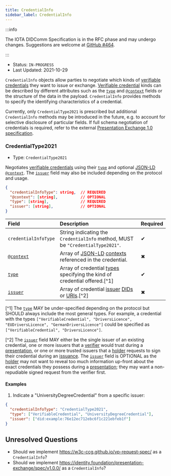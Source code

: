 ```yaml
---
title: CredentialInfo
sidebar_label: CredentialInfo
---
```



<ZeroFiveDeprecation/>

:::info

The IOTA DIDComm Specification is in the RFC phase and may undergo changes. Suggestions are welcome at [GitHub #464](https://github.com/iotaledger/identity.rs/discussions/464).

:::

- Status: `IN-PROGRESS`
- Last Updated: 2021-10-29

`CredentialInfo` objects allow parties to negotiate which kinds of [verifiable credentials][VC] they want to issue or exchange. [Verifiable credential][VC] kinds can be described by different attributes such as the [`type`](https://www.w3.org/TR/vc-data-model/#types) and [`@context`](https://www.w3.org/TR/vc-data-model/#contexts) fields or the structure of the data in the payload. `CredentialInfo` provides methods to specify the identifying characteristics of a credential.

Currently, only `CredentialType2021` is prescribed but additional `CredentialInfo` methods may be introduced in the future, e.g. to account for selective disclosure of particular fields. If full schema negotiation of credentials is required, refer to the external [Presentation Exchange 1.0 specification](https://identity.foundation/presentation-exchange/spec/v1.0.0/).

### CredentialType2021

- Type: `CredentialType2021`

Negotiates [verifiable credentials][VC] using their [`type`][TYPE] and optional [JSON-LD][JSON-LD] [`@context`][CONTEXT]. The [`issuer`][ISSUER] field may also be included depending on the protocol and usage.

```json
{
  "credentialInfoType": string,  // REQUIRED
  "@context": [string],          // OPTIONAL
  "type": [string],              // REQUIRED
  "issuer": [string],            // OPTIONAL
}
```

| Field | Description | Required |
| :--- | :--- | :--- |
| `credentialInfoType` | String indicating the `CredentialInfo` method, MUST be `"CredentialType2021"`. | ✔ | 
| [`@context`][CONTEXT] | Array of [JSON-LD] [contexts][CONTEXT] referenced in the credential. | ✖ |
| [`type`][TYPE] | Array of credential [types][TYPE] specifying the kind of credential offered.[^1] | ✔ | 
| [`issuer`][ISSUER] | Array of credential [issuer][ISSUER] [DIDs](https://www.w3.org/TR/did-core/#dfn-decentralized-identifiers) or [URIs](https://www.w3.org/TR/vc-data-model/#dfn-uri).[^2] | ✖ |

[^1] The [`type`][TYPE] MAY be under-specified depending on the protocol but SHOULD always include the most general types. For example, a credential with the types `["VerifiableCredential", "DriversLicence", "EUDriversLicence", "GermanDriversLicence"]` could be specified as `["VerifiableCredential", "DriversLicence"]`. 

[^2] The [`issuer`][ISSUER] field MAY either be the single issuer of an existing credential, one or more issuers that a [verifier](../protocols/presentation.md#roles) would trust during a [presentation](../protocols/presentation.mdx), or one or more trusted issuers that a [holder](../protocols/issuance.md#roles) requests to sign their credential during an [issuance](../protocols/issuance.mdx). The [`issuer`][ISSUER] field is OPTIONAL as the [holder](../protocols/presentation.md#roles) may not want to reveal too much information up-front about the exact credentials they possess during a [presentation](../protocols/presentation.mdx); they may want a non-repudiable signed request from the verifier first. 

#### Examples

1. Indicate a "UniversityDegreeCredential" from a specific issuer:

```json
{
  "credentialInfoType": "CredentialType2021", 
  "type": ["VerifiableCredential", "UniversityDegreeCredential"],
  "issuer": ["did:example:76e12ec712ebc6f1c221ebfeb1f"]
}
```

## Unresolved Questions

- Should we implement https://w3c-ccg.github.io/vp-request-spec/ as a `CredentialInfo`?
- Should we implement https://identity.foundation/presentation-exchange/spec/v1.0.0/ as a `CredentialInfo`?

[VC]: https://www.w3.org/TR/vc-data-model
[JSON-LD]: https://json-ld.org/
[CONTEXT]: https://www.w3.org/TR/vc-data-model/#contexts
[TYPE]: https://www.w3.org/TR/vc-data-model/#types
[ISSUER]: https://www.w3.org/TR/vc-data-model/#issuer

